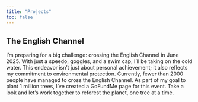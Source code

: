```yaml
---
title: "Projects"
toc: false
---
```


## The English Channel

I'm preparing for a big challenge: crossing the English Channel in June 2025. With just a speedo, goggles, and a swim cap, I'll be taking on the cold water. This endeavor isn't just about personal achievement; it also reflects my commitment to environmental protection. Currently, fewer than 2000 people have managed to cross the English Channel. As part of my goal to plant 1 million trees, I've created a GoFundMe page for this event. Take a look and let's work together to reforest the planet, one tree at a time.